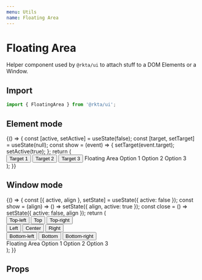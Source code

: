 ```yaml
---
menu: Utils
name: Floating Area
---
```



# Floating Area

Helper component used by `@rkta/ui` to attach stuff to a DOM Elements or a Window.

## Import

```javascript
import { FloatingArea } from '@rkta/ui';
```

## Element mode

<Playground>
  {() => {
    const [active, setActive] = useState(false);
    const [target, setTarget] = useState(null);
    const show = (event) => {
      setTarget(event.target);
      setActive(true);
    };
    return (
      <div style={{ display: 'flex', justifyContent: 'space-between', padding: 8 }}>
        <Button bgColor="primary" onClick={show}>
          Target 1
        </Button>
        <Button bgColor="primary" onClick={show}>
          Target 2
        </Button>
        <Button bgColor="primary" onClick={show}>
          Target 3
        </Button>
        <FloatingArea producer={target} active={active} offset={8}>
          <List rize={1}>
            <ListTitle>Floating Area</ListTitle>
            <ListButton nowrap>Option 1</ListButton>
            <ListButton nowrap>Option 2</ListButton>
            <ListButton nowrap>Option 3</ListButton>
          </List>
        </FloatingArea>
      </div>
    );
  }}
</Playground>

## Window mode

<Playground>
  {() => {
    const [{ active, align }, setState] = useState({ active: false });
    const show = (align) => () => setState({ align, active: true });
    const close = () => setState({ active: false, align });
    return (
      <div>
        <div style={{ display: 'flex', justifyContent: 'space-between', padding: 8 }}>
          <Button bgColor="primary" onClick={show('top-left')}>
            Top-left
          </Button>
          <Button bgColor="primary" onClick={show('top')}>
            Top
          </Button>
          <Button bgColor="primary" onClick={show('top-right')}>
            Top-right
          </Button>
        </div>
        <Divider />
        <div style={{ display: 'flex', justifyContent: 'space-between', padding: 8 }}>
          <Button bgColor="primary" onClick={show('left')}>
            Left
          </Button>
          <Button bgColor="primary" onClick={show()}>
            Center
          </Button>
          <Button bgColor="primary" onClick={show('right')}>
            Right
          </Button>
        </div>
        <Divider />
        <div style={{ display: 'flex', justifyContent: 'space-between', padding: 8 }}>
          <Button bgColor="primary" onClick={show('bottom-left')}>
            Bottom-left
          </Button>
          <Button bgColor="primary" onClick={show('bottom')}>
            Bottom
          </Button>
          <Button bgColor="primary" onClick={show('bottom-right')}>
            Bottom-right
          </Button>
        </div>
        <FloatingArea active={active} align={align} offset={80} onClose={close} blockLevel>
          <List css={{ height: '100%' }} rize={1}>
            <ListTitle>Floating Area</ListTitle>
            <ListButton nowrap>Option 1</ListButton>
            <ListButton nowrap>Option 2</ListButton>
            <ListButton nowrap>Option 3</ListButton>
          </List>
        </FloatingArea>
      </div>
    );
  }}
</Playground>

## Props

<Props of={FloatingArea} />
